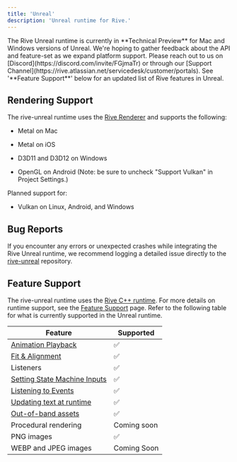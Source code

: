 ```yaml
---
title: 'Unreal'
description: 'Unreal runtime for Rive.'
---
```


<Note>
  The Rive Unreal runtime is currently in **Technical Preview** for Mac and Windows versions of Unreal. We're hoping to gather feedback about the API and feature-set as we expand platform support. Please reach out to us on [Discord](https://discord.com/invite/FGjmaTr) or through our [Support Channel](https://rive.atlassian.net/servicedesk/customer/portals).
</Note>

<Note>
  See '**Feature Support**' below for an updated list of Rive features in Unreal.
</Note>

## Rendering Support

The rive-unreal runtime uses the [Rive Renderer](https://rive.app/renderer) and supports the following:

* Metal on Mac

* Metal on iOS

* D3D11 and D3D12 on Windows

* OpenGL on Android (Note: be sure to uncheck "Support Vulkan" in Project Settings.)

Planned support for:

* Vulkan on Linux, Android, and Windows

## Bug Reports

If you encounter any errors or unexpected crashes while integrating the Rive Unreal runtime, we recommend logging a detailed issue directly to the [rive-unreal](https://github.com/rive-app/rive-unreal/issues) repository.

## Feature Support

The rive-unreal runtime uses the [Rive C++ runtime](https://github.com/rive-app/rive-cpp). For more details on runtime support, see the [Feature Support](../../runtimes/features-support) page. Refer to the following table for what is currently supported in the Unreal runtime.

| **Feature**                                                      | **Supported** |
| ---------------------------------------------------------------- | ------------- |
| [Animation Playback](./getting-started)                          | ✅             |
| [Fit & Alignment​](/runtimes/layout)                             | ✅             |
| Listeners​                                                       | ✅             |
| [Setting State Machine Inputs​](./state-machines#setting-inputs) | ✅             |
| [Listening to Events](./rive-events)                             | ✅             |
| [​Updating text at runtime​](./text#update-rive-text-in-unreal)  | ✅             |
| [​Out-of-band assets​](./loading-assets)                         | ✅             |
| ​Procedural rendering​                                           | Coming soon   |
| PNG images                                                       | ✅             |
| WEBP and JPEG images                                             | Coming Soon   |